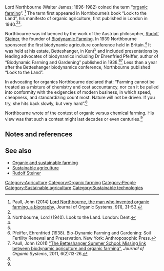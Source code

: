 Lord Northbourne (Walter James; 1896-1982) coined the term “[[organic farming]]”. <ref name=Northbourne>Paull, John (2014) [http://www.academia.edu/9254016/Lord_Northbourne_the_man_who_invented_organic_farming_a_biography Lord Northbourne, the man who invented organic farming, a biography.] Journal of Organic Systems, 9(1), 31-53.</ref> The term first appeared in Northbourne’s book “Look to the Land”, his manifesto of organic agriculture, first published in London in 1940.<ref name=Northbourne /><ref name=Look>Northbourne, Lord (1940). Look to the Land. London: Dent.</ref>.

Northbourne was influenced by the work of the Austrian philosopher, [[Rudolf Steiner]], the founder of [[Biodynamic Farming]]. In 1939 Northbourne sponsored the first biodynamic agriculture conference held in Britain.<ref name=Northbourne /> It was held at his estate, Betteshanger, in Kent<ref name=Northbourne /> and included presentations by leading advocates of biodynamics including Dr Ehrenfried Pfeiffer, author of “Biodynamic Farming and Gardening” published in 1938.<ref>Pfeiffer, Ehrenfried (1938). Bio-Dynamic Farming and Gardening: Soil Fertility Renewal and Preservation. New York: Anthroposophic Press.</ref><ref>Paull, John (2011) [http://www.academia.edu/9145044/The_Betteshanger_Summer_School_Missing_link_between_biodynamic_farming_and_organic_farming "The Betteshanger Summer School: Missing link between biodynamic agriculture and organic farming"], ''Journal of Organic Systems'', 2011, 6(2):13-26.</ref> Less than a year after the Betteshanger biodynamics conference, Northbourne published “Look to the Land”.

In advocating for organics Northbourne declared that: “Farming cannot be treated as a mixture of chemistry and cost accountancy, nor can it be pulled into conformity with the exigencies of modern business, in which speed, cheapness, and standardizing count most. Nature will not be driven. If you try, she hits back slowly, but very hard”.<ref name=Look />  

Northbourne wrote of the contest of organic versus chemical farming. His view was that such a contest might last decades or even centuries.<ref name=Look /> 

== Notes and references ==
{{reflist}}

== See also ==
* [[Organic and sustainable farming]]
* [[Sustainable agriculture]]
* [[Rudolf Steiner]]

[[Category:Agriculture]]
[[Category:Organic farming]]
[[Category:People]]
[[Category:Sustainable agriculture]]
[[Category:Sustainable technologies]]
